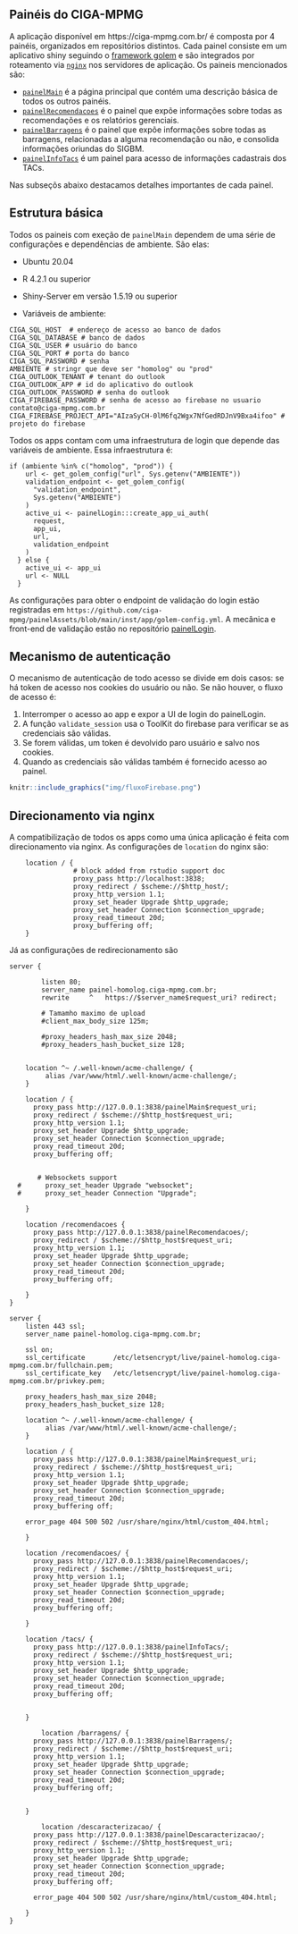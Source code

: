 ## Painéis do CIGA-MPMG

A aplicação disponível em https://ciga-mpmg.com.br/ é composta por 4 painéis, organizados em repositórios distintos. Cada painel consiste em um aplicativo shiny seguindo o [framework golem](https://golemverse.org/) e são integrados por roteamento via [`nginx`](https://www.nginx.com/) nos servidores de aplicação. Os paineis mencionados são:

- [`painelMain`](https://github.com/ciga-mpmg/painelMain) é a página principal que contém uma descrição básica de todos os outros painéis.
- [`painelRecomendacoes`](https://github.com/ciga-mpmg/painelRecomendacoes) é o painel que expõe informações sobre todas as recomendações e os relatórios gerenciais.
- [`painelBarragens`](https://github.com/ciga-mpmg/Barragens) é o painel que expõe informações sobre todas as barragens, relacionadas a alguma recomendação ou não, e consolida informações oriundas do SIGBM.
- [`painelInfoTacs`](https://github.com/ciga-mpmg/painelInfoTacs) é um painel para acesso de informações cadastrais dos TACs.

Nas subseçõs abaixo destacamos detalhes importantes de cada painel. 

## Estrutura básica

Todos os paineis com exeção de `painelMain` dependem de uma série de configurações e dependências de ambiente. São elas:

- Ubuntu 20.04

- R 4.2.1 ou superior

- Shiny-Server em versão 1.5.19 ou superior

- Variáveis de ambiente:

```
CIGA_SQL_HOST  # endereço de acesso ao banco de dados
CIGA_SQL_DATABASE # banco de dados
CIGA_SQL_USER # usuário do banco
CIGA_SQL_PORT # porta do banco
CIGA_SQL_PASSWORD # senha
AMBIENTE # stringr que deve ser "homolog" ou "prod"
CIGA_OUTLOOK_TENANT # tenant do outlook
CIGA_OUTLOOK_APP # id do aplicativo do outlook
CIGA_OUTLOOK_PASSWORD # senha do outlook
CIGA_FIREBASE_PASSWORD # senha de acesso ao firebase no usuario contato@ciga-mpmg.com.br
CIGA_FIREBASE_PROJECT_API="AIzaSyCH-0lM6fq2Wgx7NfGedRDJnV9Bxa4ifoo" # projeto do firebase
```

Todos os apps contam com uma infraestrutura de login que depende das variáveis de ambiente. Essa infraestrutura é:

```
if (ambiente %in% c("homolog", "prod")) {
    url <- get_golem_config("url", Sys.getenv("AMBIENTE"))
    validation_endpoint <- get_golem_config(
      "validation_endpoint",
      Sys.getenv("AMBIENTE")
    )
    active_ui <- painelLogin:::create_app_ui_auth(
      request,
      app_ui,
      url,
      validation_endpoint
    )
  } else {
    active_ui <- app_ui
    url <- NULL
  }
```

As configurações para obter o endpoint de validação do login estão registradas em `https://github.com/ciga-mpmg/painelAssets/blob/main/inst/app/golem-config.yml`. A mecânica e front-end de validação estão no repositório [painelLogin](https://github.com/ciga-mpmg/painelLogin).

## Mecanismo de autenticação

O mecanismo de autenticação de todo acesso se divide em dois casos: se há token de acesso nos cookies do usuário ou não. Se não houver, o fluxo de acesso é:

1. Interromper o acesso ao app e expor a UI de login do painelLogin.
2. A função `validate_session` usa o ToolKit do firebase para verificar se as credenciais são válidas.
3. Se forem válidas, um token é devolvido paro usuário e salvo nos cookies.
4. Quando as credenciais são válidas também é fornecido acesso ao painel.

```r
knitr::include_graphics("img/fluxoFirebase.png")
```

## Direcionamento via nginx

A compatibilização de todos os apps como uma única aplicação é feita com direcionamento via nginx. As configurações de `location` do nginx são:

```
	location / {
                # block added from rstudio support doc
                proxy_pass http://localhost:3838;
                proxy_redirect / $scheme://$http_host/;
                proxy_http_version 1.1;
                proxy_set_header Upgrade $http_upgrade;
                proxy_set_header Connection $connection_upgrade;
                proxy_read_timeout 20d;
                proxy_buffering off;
	}
```

Já as configurações de redirecionamento são

```
server {

        listen 80;
        server_name painel-homolog.ciga-mpmg.com.br;
        rewrite     ^   https://$server_name$request_uri? redirect;

        # Tamamho maximo de upload
        #client_max_body_size 125m;

        #proxy_headers_hash_max_size 2048;
        #proxy_headers_hash_bucket_size 128;


    location ^~ /.well-known/acme-challenge/ {
         alias /var/www/html/.well-known/acme-challenge/;
    }

    location / {
      proxy_pass http://127.0.0.1:3838/painelMain$request_uri;
      proxy_redirect / $scheme://$http_host$request_uri;
      proxy_http_version 1.1;
      proxy_set_header Upgrade $http_upgrade;
      proxy_set_header Connection $connection_upgrade;
      proxy_read_timeout 20d;
      proxy_buffering off;


       # Websockets support
  #      proxy_set_header Upgrade "websocket";
  #      proxy_set_header Connection "Upgrade";

    }

    location /recomendacoes {
      proxy_pass http://127.0.0.1:3838/painelRecomendacoes/;
      proxy_redirect / $scheme://$http_host$request_uri;
      proxy_http_version 1.1;
      proxy_set_header Upgrade $http_upgrade;
      proxy_set_header Connection $connection_upgrade;
      proxy_read_timeout 20d;
      proxy_buffering off;

    }
}

server {
    listen 443 ssl;
    server_name painel-homolog.ciga-mpmg.com.br;

    ssl on;
    ssl_certificate       /etc/letsencrypt/live/painel-homolog.ciga-mpmg.com.br/fullchain.pem;
    ssl_certificate_key   /etc/letsencrypt/live/painel-homolog.ciga-mpmg.com.br/privkey.pem;

    proxy_headers_hash_max_size 2048;
    proxy_headers_hash_bucket_size 128;

    location ^~ /.well-known/acme-challenge/ {
         alias /var/www/html/.well-known/acme-challenge/;
    }

    location / {
      proxy_pass http://127.0.0.1:3838/painelMain$request_uri;
      proxy_redirect / $scheme://$http_host$request_uri;
      proxy_http_version 1.1;
      proxy_set_header Upgrade $http_upgrade;
      proxy_set_header Connection $connection_upgrade;
      proxy_read_timeout 20d;
      proxy_buffering off;

    error_page 404 500 502 /usr/share/nginx/html/custom_404.html;

    }

    location /recomendacoes/ {
      proxy_pass http://127.0.0.1:3838/painelRecomendacoes/;
      proxy_redirect / $scheme://$http_host$request_uri;
      proxy_http_version 1.1;
      proxy_set_header Upgrade $http_upgrade;
      proxy_set_header Connection $connection_upgrade;
      proxy_read_timeout 20d;
      proxy_buffering off;

    }

    location /tacs/ {
      proxy_pass http://127.0.0.1:3838/painelInfoTacs/;
      proxy_redirect / $scheme://$http_host$request_uri;
      proxy_http_version 1.1;
      proxy_set_header Upgrade $http_upgrade;
      proxy_set_header Connection $connection_upgrade;
      proxy_read_timeout 20d;
      proxy_buffering off;


    }

        location /barragens/ {
      proxy_pass http://127.0.0.1:3838/painelBarragens/;
      proxy_redirect / $scheme://$http_host$request_uri;
      proxy_http_version 1.1;
      proxy_set_header Upgrade $http_upgrade;
      proxy_set_header Connection $connection_upgrade;
      proxy_read_timeout 20d;
      proxy_buffering off;


    }

        location /descaracterizacao/ {
      proxy_pass http://127.0.0.1:3838/painelDescaracterizacao/;
      proxy_redirect / $scheme://$http_host$request_uri;
      proxy_http_version 1.1;
      proxy_set_header Upgrade $http_upgrade;
      proxy_set_header Connection $connection_upgrade;
      proxy_read_timeout 20d;
      proxy_buffering off;

      error_page 404 500 502 /usr/share/nginx/html/custom_404.html;

    }
}

```

